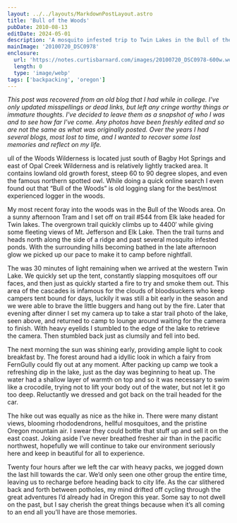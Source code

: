 ```yaml
---
layout: ../../layouts/MarkdownPostLayout.astro
title: 'Bull of the Woods'
pubDate: 2010-08-13
editDate: 2024-05-01
description: 'A mosquito infested trip to Twin Lakes in the Bull of the Woods wilderness'
mainImage: '20100720_DSC0978'
enclosure:
  url: 'https://notes.curtisbarnard.com/images/20100720_DSC0978-600w.webp'
  length: 0
  type: 'image/webp'
tags: ['backpacking', 'oregon']
---
```



_This post was recovered from an old blog that I had while in college. I've only updated misspellings or dead links, but left any cringe worthy things or immature thoughts. I've decided to leave them as a snapshot of who I was and to see how far I've come. Any photos have been freshly edited and so are not the same as what was originally posted. Over the years I had several blogs, most lost to time, and I wanted to recover some lost memories and reflect on my life._

<ImageFrame
  imgPath='20100720_DSC0978'
  altText='A women wearing a backpack standing on a trail looking towards a snowcapped mountain'
  borderText='MT. JEFFERSON, OREGON 2010-07-20'
/>

<DropCap letter='B' />

ull of the Woods Wilderness is located just south of Bagby Hot Springs and east of Opal Creek Wilderness and is relatively lightly tracked area. It contains lowland old growth forest, steep 60 to 90 degree slopes, and even the famous northern spotted owl. While doing a quick online search I even found out that “Bull of the Woods” is old logging slang for the best/most experienced logger in the woods.

My most recent foray into the woods was in the Bull of the Woods area. On a sunny afternoon Tram and I set off on trail #544 from Elk lake headed for Twin lakes. The overgrown trail quickly climbs up to 4400′ while giving some fleeting views of Mt. Jefferson and Elk Lake. Then the trail turns and heads north along the side of a ridge and past several mosquito infested ponds. With the surrounding hills becoming bathed in the late afternoon glow we picked up our pace to make it to camp before nightfall.

The was 30 minutes of light remaining when we arrived at the western Twin Lake. We quickly set up the tent, constantly slapping mosquitoes off our faces, and then just as quickly started a fire to try and smoke them out. This area of the cascades is infamous for the clouds of bloodsuckers who keep campers tent bound for days, luckily it was still a bit early in the season and we were able to brave the little buggers and hang out by the fire. Later that evening after dinner I set my camera up to take a star trail photo of the lake, seen above, and returned to camp to lounge around waiting for the camera to finish. With heavy eyelids I stumbled to the edge of the lake to retrieve the camera. Then stumbled back just as clumsily and fell into bed.

<ImageFrame
  imgPath='20100719_DSC_2121'
  altText='A man smiling and holding a nikon DSLR camera'
  borderText='BULL OF THE WOODS, OREGON 2010-07-19'
/>

<ImageFrame
  imgPath='20100719_DSC0836'
  altText='Close up of pink rhododendron flowers in full bloom'
  borderText='RHODODENDRON MACROPHYLLUM 2010-07-19'
/>

The next morning the sun was shining early, providing ample light to cook breakfast by. The forest around had a idyllic look in which a fairy from FernGully could fly out at any moment. After packing up camp we took a refreshing dip in the lake, just as the day was beginning to heat up. The water had a shallow layer of warmth on top and so it was necessary to swim like a crocodile, trying not to lift your body out of the water, but not let it go too deep. Reluctantly we dressed and got back on the trail headed for the car.

<ImageFrame
  imgPath='20100720_DSC0925'
  altText='A brilliant blue lake seen through large conifer trees'
  borderText='UPPER TWIN LAKE 2010-07-20'
/>

The hike out was equally as nice as the hike in. There were many distant views, blooming rhododendrons, hellful mosquitoes, and the pristine Oregon mountain air. I swear they could bottle that stuff up and sell it on the east coast. Joking aside I’ve never breathed fresher air than in the pacific northwest, hopefully we will continue to take our environment seriously here and keep in beautiful for all to experience.

Twenty four hours after we left the car with heavy packs, we jogged down the last hill towards the car. We’d only seen one other group the entire time, leaving us to recharge before heading back to city life. As the car slithered back and forth between potholes, my mind drifted off cycling through the great adventures I’d already had in Oregon this year. Some say to not dwell on the past, but I say cherish the great things because when it’s all coming to an end all you’ll have are those memories.
